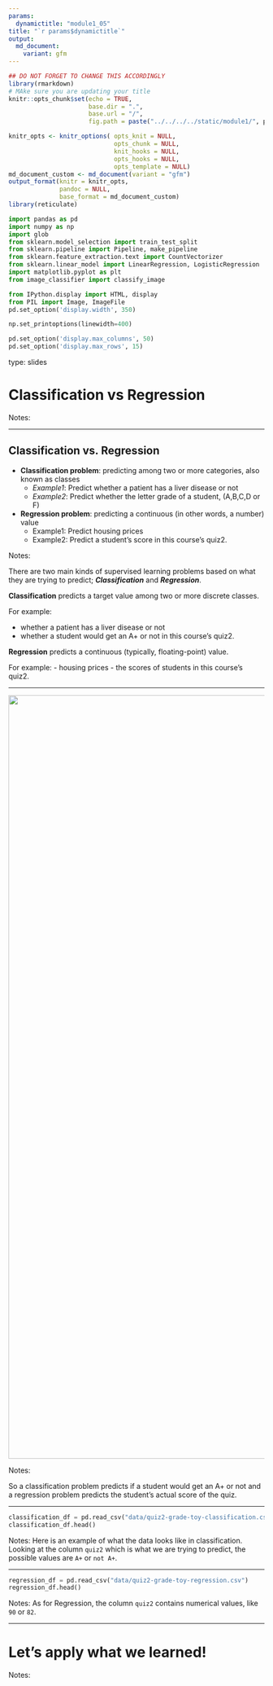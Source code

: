 ```yaml
---
params:
  dynamictitle: "module1_05"
title: "`r params$dynamictitle`"
output: 
  md_document:
    variant: gfm
---
```



```r
## DO NOT FORGET TO CHANGE THIS ACCORDINGLY 
library(rmarkdown)
# MAke sure you are updating your title 
knitr::opts_chunk$set(echo = TRUE,
                      base.dir = ".", 
                      base.url = "/",
                      fig.path = paste("../../../../static/module1/", params$dynamictitle,"/", sep = ""))

knitr_opts <- knitr_options( opts_knit = NULL,
                             opts_chunk = NULL,
                             knit_hooks = NULL,
                             opts_hooks = NULL,
                             opts_template = NULL)
md_document_custom <- md_document(variant = "gfm")
output_format(knitr = knitr_opts,
              pandoc = NULL,
              base_format = md_document_custom)
library(reticulate)

```


```python
import pandas as pd
import numpy as np
import glob
from sklearn.model_selection import train_test_split
from sklearn.pipeline import Pipeline, make_pipeline
from sklearn.feature_extraction.text import CountVectorizer
from sklearn.linear_model import LinearRegression, LogisticRegression
import matplotlib.pyplot as plt
from image_classifier import classify_image

from IPython.display import HTML, display
from PIL import Image, ImageFile
pd.set_option('display.width', 350)

np.set_printoptions(linewidth=400)

pd.set_option('display.max_columns', 50)
pd.set_option('display.max_rows', 15)

```

type: slides

# Classification vs Regression 

Notes: <br>

---
 

## Classification vs. Regression


- **Classification problem**: predicting among two or more categories, also known as classes
    - *Example1*: Predict whether a patient has a liver disease or not
    - *Example2*: Predict whether the letter grade of a student, (A,B,C,D or F)

- **Regression problem**: predicting a continuous (in other words, a number) value
    - Example1: Predict housing prices
    - Example2: Predict a student's score in this course's quiz2.


Notes: 

There are two main kinds of supervised learning problems based on what they are trying to predict; ***Classification*** and  ***Regression***. 

**Classification** predicts a target value among two or more discrete classes. 

For example: 

- whether a patient has a liver disease or not
- whether a student would get an A+ or not in this course's quiz2.

**Regression** predicts a continuous (typically, floating-point) value.

For example: 
- housing prices
- the scores of students in this course's quiz2.




---

<center>
<img src="/module1/classification-vs-regression.png" height="1500" width="1500"> 
</center>


Notes: 

So a classification problem predicts if a student would get an A+ or not and a regression problem predicts the student's actual score of the quiz. 


---

```python
classification_df = pd.read_csv("data/quiz2-grade-toy-classification.csv")
classification_df.head()
```


Notes: Here is an example of what the data looks like in classification. Looking at the column `quiz2` which is what we are trying to predict, the possible values are  `A+` or `not A+`.

---

```python
regression_df = pd.read_csv("data/quiz2-grade-toy-regression.csv")
regression_df.head()
```



Notes:  As for Regression, the column `quiz2` contains numerical values, like `90` or `82`.


---

# Let's apply what we learned!

Notes: <br>